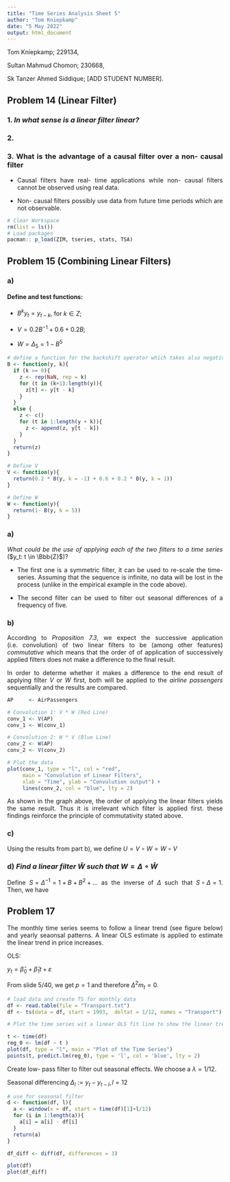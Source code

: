 ```yaml
---
title: "Time Series Analysis Sheet 5"
author: "Tom Kniepkamp"
date: "5 May 2022"
output: html_document
---
```


Tom Kniepkamp; 229134,

Sultan Mahmud Chomon; 230668,

Sk Tanzer Ahmed Siddique; [ADD STUDENT NUMBER].

<div style="text-align: justify">

## Problem 14 (Linear Filter)

### 1. *In what sense is a linear filter linear?*

### 2. 

### 3. What is the advantage of a causal filter over a non- causal filter

- Causal filters have real- time applications while non- causal filters cannot be observed using real data.

- Non- causal filters possibly use data from future time periods which are not observable. 

```r
# Clear Workspace
rm(list = ls())
# Load packages
pacman:: p_load(ZIM, tseries, stats, TSA)
```


## Problem 15 (Combining Linear Filters)

### a)

#### Define and test functions: 

- $B^k{y_t}  = y_{t-k},$ for $k \in Z$;

- $V  = 0.2 B^{-1} + 0.6 + 0.2 B$;

- $W  = \Delta_5 = 1- B^5$


```r
# define a function for the backshift operator which takes also negative values
B <- function(y, k){
  if (k >= 0){
    z <- rep(NaN, rep = k)
    for (t in (k+1):length(y)){
      z[t] <- y[t - k]
    }
  }
  else {
    z <- c()
    for (t in 1:length(y + k)){
      z <- append(z, y[t - k])
    }
  }
  return(z)
}

# Define V
V <- function(y){
  return(0.2 * B(y, k = -1) + 0.6 + 0.2 * B(y, k = 1))
}

# Define W
W <- function(y){
  return(1- B(y, k = 5))
}
```


### a)

*What could be the use of applying each of the two filters to a time series* ($y_t: t \in \Bbb{Z}$)?

- The first one is a symmetric filter, it can be used to re-scale the time- series. Assuming that the sequence is infinite, no data will be lost in the process (unlike in the empirical example in the code above). 

- The second filter can be used to filter out seasonal differences of a frequency of five. 

### b) 

According to *Proposition 7.3*, we expect the successive application (i.e. convolution) of two linear filters
to be (among other features) *commutative* which means that the order of of application of
successively applied filters does not make a difference to the final result.

In order to determe whether it makes a difference to the end result of applying filter
$V$ or $W$ first, both will be applied to the *airline passengers* sequentially and the results are compared. 

```r
AP     <- AirPassengers

# Convolution 1: V * W (Red Line)
conv_1 <- V(AP)
conv_1 <- W(conv_1)

# Convolution 2: W * V (Blue Line)
conv_2 <- W(AP)
conv_2 <- V(conv_2)

# Plot the data 
plot(conv_1, type = "l", col = "red",
     main = "Convolution of Linear Filters",
     xlab = "Time", ylab = "Convulution output") + 
     lines(conv_2, col = "blue", lty = 2)
```

As shown in the graph above, the order of applying the linear filters yields the
same result. Thus it is irrelevant which filter is applied first. these findings 
reinforce the principle of commutativity stated above. 

### c)

Using the results from part b), we define $U = V \circ W = W \circ V$


### d) *Find a linear filter * $\tilde{W}$ *such that* $W = \Delta \circ \tilde{W}$ 

Define $S = \Delta^{-1} = 1 + B + B^2 +\dots$ as the inverse of $\Delta$ such that 
$S \circ \Delta = 1$. Then, we have 

\begin{align}
 W  & = \Delta \circ \tilde{W}\\
 \therefore S \circ W &  = S \circ \Delta \circ \tilde{W}\\
 = S \circ W &  = \tilde{W}\\
\end{align}

## Problem 17 

The monthly time series seems to follow a linear trend (see figure below) and 
yearly seaonsal patterns. A linear OLS estimate is applied to estimate the linear trend in price increases. 

OLS: 

$y_t = \hat{\beta}_0 + \hat{\beta}_1 t + \varepsilon$

From slide 5/40, we get $p = 1$ and therefore $\Delta^2 m_t = 0$.

```r
# load data and create TS for monthly data
df <- read.table(file = "Transport.txt")
df <- ts(data = df, start = 1993,  deltat = 1/12, names = "Transport")

# Plot the time series wit a linear OLS fit line to show the linear trend. 

t <- time(df) 
reg_0 <- lm(df ~ t )
plot(df, type = "l", main = "Plot of the Time Series")
points(t, predict.lm(reg_0), type = 'l', col = 'blue', lty = 2)
```


Create low- pass filter to filter out seasonal effects. We choose a $\lambda = 1/12$. 

Seasonal differencing $\Delta_l := y_t - y_{t-l},\, l = 12$

```r
# use for seasonal filter
d <- function(df, l){
  a <- window(x = df, start = time(df)[1]+l/12)
  for (i in 1:length(a)){
    a[i] = a[i] - df[i]
  }
  return(a)
}

df_diff <- diff(df, differences = 3)

plot(df)
plot(df_diff)
```




